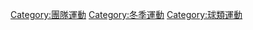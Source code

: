 {{Cat main|班迪球}}
{{Commons cat|Bandy}}

[[Category:團隊運動|Category:團隊運動]]
[[Category:冬季運動|Category:冬季運動]]
[[Category:球類運動|Category:球類運動]]